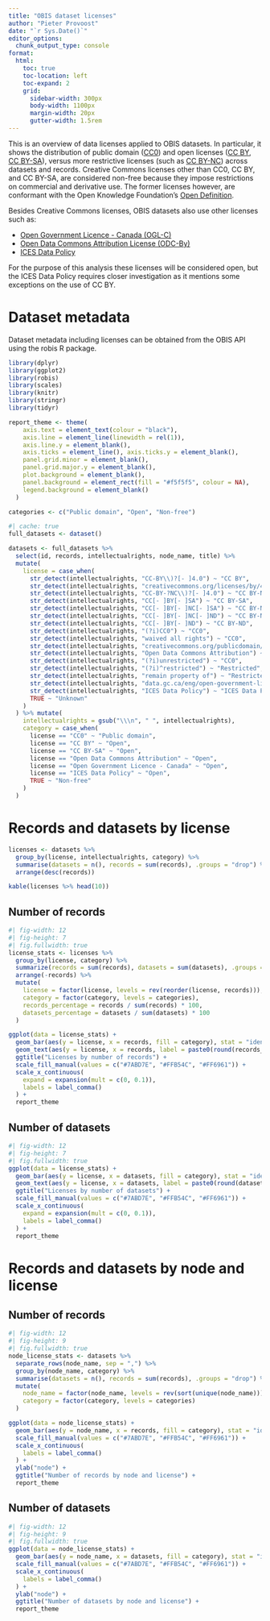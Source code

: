 ```yaml
---
title: "OBIS dataset licenses"
author: "Pieter Provoost"
date: "`r Sys.Date()`"
editor_options: 
  chunk_output_type: console
format:
  html:
    toc: true
    toc-location: left
    toc-expand: 2
    grid:
      sidebar-width: 300px
      body-width: 1100px
      margin-width: 20px
      gutter-width: 1.5rem
---
```


This is an overview of data licenses applied to OBIS datasets. In particular, it shows the distribution of public domain ([CC0](https://creativecommons.org/public-domain/cc0/)) and open licenses ([CC BY](https://creativecommons.org/licenses/by/4.0/), [CC BY-SA](https://creativecommons.org/licenses/by-sa/4.0/)), versus more restrictive licenses (such as [CC BY-NC](https://creativecommons.org/licenses/by-nc/4.0/)) across datasets and records. Creative Commons licenses other than CC0, CC BY, and CC BY-SA, are considered non-free because they impose restrictions on commercial and derivative use. The former licenses however, are conformant with the Open Knowledge Foundation's [Open Definition](https://opendefinition.org/).

Besides Creative Commons licenses, OBIS datasets also use other licenses such as:

- [Open Government Licence - Canada (OGL-C)](https://open.canada.ca/en/open-government-licence-canada)
- [Open Data Commons Attribution License (ODC-By)](https://opendatacommons.org/licenses/by/1-0/)
- [ICES Data Policy](https://www.ices.dk/data/guidelines-and-policy/pages/ices-data-policy.aspx)

For the purpose of this analysis these licenses will be considered open, but the ICES Data Policy requires closer investigation as it mentions some exceptions on the use of CC BY.

# Dataset metadata

Dataset metadata including licenses can be obtained from the OBIS API using the robis R package.

```r
library(dplyr)
library(ggplot2)
library(robis)
library(scales)
library(knitr)
library(stringr)
library(tidyr)

report_theme <- theme(
    axis.text = element_text(colour = "black"),
    axis.line = element_line(linewidth = rel(1)),
    axis.line.y = element_blank(),
    axis.ticks = element_line(), axis.ticks.y = element_blank(),
    panel.grid.minor = element_blank(),
    panel.grid.major.y = element_blank(),
    plot.background = element_blank(),
    panel.background = element_rect(fill = "#f5f5f5", colour = NA),
    legend.background = element_blank()
  )

categories <- c("Public domain", "Open", "Non-free")
```

```r
#| cache: true
full_datasets <- dataset()
```

```r
datasets <- full_datasets %>% 
  select(id, records, intellectualrights, node_name, title) %>% 
  mutate(
    license = case_when(
      str_detect(intellectualrights, "CC-BY\\)?[- ]4.0") ~ "CC BY",
      str_detect(intellectualrights, "creativecommons.org/licenses/by/4.0") ~ "CC BY",
      str_detect(intellectualrights, "CC-BY-?NC\\)?[- ]4.0") ~ "CC BY-NC",
      str_detect(intellectualrights, "CC[- ]BY[- ]SA") ~ "CC BY-SA",
      str_detect(intellectualrights, "CC[- ]BY[- ]NC[- ]SA") ~ "CC BY-NC-SA",
      str_detect(intellectualrights, "CC[- ]BY[- ]NC[- ]ND") ~ "CC BY-NC-ND",
      str_detect(intellectualrights, "CC[- ]BY[- ]ND") ~ "CC BY-ND",
      str_detect(intellectualrights, "(?i)CC0") ~ "CC0",
      str_detect(intellectualrights, "waived all rights") ~ "CC0",
      str_detect(intellectualrights, "creativecommons.org/publicdomain/zero/1\\.0") ~ "CC0",
      str_detect(intellectualrights, "Open Data Commons Attribution") ~ "Open Data Commons Attribution",
      str_detect(intellectualrights, "(?i)unrestricted") ~ "CC0",
      str_detect(intellectualrights, "(?i)^restricted") ~ "Restricted",
      str_detect(intellectualrights, "remain property of") ~ "Restricted",
      str_detect(intellectualrights, "data.gc.ca/eng/open-government-licence-canada") ~ "Open Government Licence - Canada",
      str_detect(intellectualrights, "ICES Data Policy") ~ "ICES Data Policy",
      TRUE ~ "Unknown"
    )
  ) %>% mutate(
    intellectualrights = gsub("\\\n", " ", intellectualrights),    
    category = case_when(
      license == "CC0" ~ "Public domain",
      license == "CC BY" ~ "Open",
      license == "CC BY-SA" ~ "Open",
      license == "Open Data Commons Attribution" ~ "Open",
      license == "Open Government Licence - Canada" ~ "Open",
      license == "ICES Data Policy" ~ "Open",
      TRUE ~ "Non-free"
    )
  )
```

# Records and datasets by license

```r
licenses <- datasets %>% 
  group_by(license, intellectualrights, category) %>%
  summarise(datasets = n(), records = sum(records), .groups = "drop") %>%
  arrange(desc(records))

kable(licenses %>% head(10))
```

## Number of records

```r
#| fig-width: 12
#| fig-height: 7
#| fig.fullwidth: true
license_stats <- licenses %>% 
  group_by(license, category) %>% 
  summarize(records = sum(records), datasets = sum(datasets), .groups = "drop") %>% 
  arrange(-records) %>% 
  mutate(
    license = factor(license, levels = rev(reorder(license, records))),
    category = factor(category, levels = categories),
    records_percentage = records / sum(records) * 100,
    datasets_percentage = datasets / sum(datasets) * 100
  )

ggplot(data = license_stats) +
  geom_bar(aes(y = license, x = records, fill = category), stat = "identity") +
  geom_text(aes(y = license, x = records, label = paste0(round(records_percentage, 1), "%")), vjust = 0.5, hjust = -0.2) +
  ggtitle("Licenses by number of records") +
  scale_fill_manual(values = c("#7ABD7E", "#FFB54C", "#FF6961")) +
  scale_x_continuous(
    expand = expansion(mult = c(0, 0.1)),
    labels = label_comma()
  ) +
  report_theme
```

## Number of datasets

```r
#| fig-width: 12
#| fig-height: 7
#| fig.fullwidth: true
ggplot(data = license_stats) +
  geom_bar(aes(y = license, x = datasets, fill = category), stat = "identity") +
  geom_text(aes(y = license, x = datasets, label = paste0(round(datasets_percentage, 1), "%")), vjust = 0.5, hjust = -0.2) +
  ggtitle("Licenses by number of datasets") +
  scale_fill_manual(values = c("#7ABD7E", "#FFB54C", "#FF6961")) +
  scale_x_continuous(
    expand = expansion(mult = c(0, 0.1)),
    labels = label_comma()
  ) +
  report_theme
```

# Records and datasets by node and license

## Number of records

```r
#| fig-width: 12
#| fig-height: 9
#| fig.fullwidth: true
node_license_stats <- datasets %>%
  separate_rows(node_name, sep = ",") %>% 
  group_by(node_name, category) %>%
  summarise(datasets = n(), records = sum(records), .groups = "drop") %>% 
  mutate(
    node_name = factor(node_name, levels = rev(sort(unique(node_name)))),
    category = factor(category, levels = categories)
  )

ggplot(data = node_license_stats) +
  geom_bar(aes(y = node_name, x = records, fill = category), stat = "identity") +
  scale_fill_manual(values = c("#7ABD7E", "#FFB54C", "#FF6961")) +
  scale_x_continuous(
    labels = label_comma()
  ) +
  ylab("node") +
  ggtitle("Number of records by node and license") +
  report_theme
```

## Number of datasets

```r
#| fig-width: 12
#| fig-height: 9
#| fig.fullwidth: true
ggplot(data = node_license_stats) +
  geom_bar(aes(y = node_name, x = datasets, fill = category), stat = "identity") +
  scale_fill_manual(values = c("#7ABD7E", "#FFB54C", "#FF6961")) +
  scale_x_continuous(
    labels = label_comma()
  ) +
  ylab("node") +
  ggtitle("Number of datasets by node and license") +
  report_theme
```